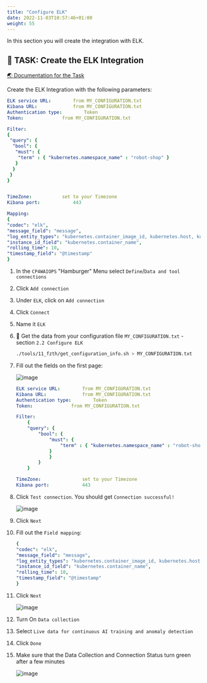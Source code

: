 ```yaml
---
title: "Configure ELK"
date: 2022-11-03T10:57:46+01:00
weight: 55
---
```





In this section you will create the integration with ELK.



## 🚀 TASK: Create the ELK Integration

<a href="https://www.ibm.com/docs/en/cloud-paks/cloud-pak-watson-aiops/3.5.0?topic=connections-elk" target="_blank" >🌏 Documentation for the Task</a>


Create the ELK Integration with the following parameters:


```yaml
ELK service URL: 		from MY_CONFIGURATION.txt
Kibana URL: 			from MY_CONFIGURATION.txt
Authentication type: 		Token
Token: 				from MY_CONFIGURATION.txt

Filter:
{
 "query": {
  "bool": {
   "must": {
    "term" : { "kubernetes.namespace_name" : "robot-shop" }
   }
  }
 }
}


TimeZone:			set to your Timezone	
Kibana port: 			443

Mapping:
{ 
"codec": "elk",
"message_field": "message",
"log_entity_types": "kubernetes.container_image_id, kubernetes.host, kubernetes.pod_name, kubernetes.namespace_name",
"instance_id_field": "kubernetes.container_name",
"rolling_time": 10,
"timestamp_field": "@timestamp"
}
```




<Accordion>
<AccordionItem title="💡 Need Help?">

1. In the `CP4WAIOPS` "Hamburger" Menu select `Define`/`Data and tool connections`
1. Click `Add connection`
1. Under `ELK`, click on `Add connection`
1. Click `Connect`
1. Name it `ELK`
1. 🔎 Get the data from your configuration file `MY_CONFIGURATION.txt` - section  `2.2 Configure ELK` 

    ```bash
    ./tools/11_fzth/get_configuration_info.sh > MY_CONFIGURATION.txt
    ```

1. Fill out the fields on the first page:

	![image](./../images/25_elk.png)

	```yaml
	ELK service URL: 		from MY_CONFIGURATION.txt
	Kibana URL: 			from MY_CONFIGURATION.txt
	Authentication type: 		Token
	Token: 				from MY_CONFIGURATION.txt

	Filter:
		{
		"query": {
			"bool": {
				"must": {
					"term" : { "kubernetes.namespace_name" : "robot-shop" }
				}
				}
			}
		}

	TimeZone:				set to your Timezone	
	Kibana port: 			443
	```

1. Click `Test connection`. You should get `Connection successful!`

	![image](./../images/26_elk.png)

1. Click `Next`

1. Fill out the `Field mapping`:

    ```yaml
	{ 
	"codec": "elk",
	"message_field": "message",
	"log_entity_types": "kubernetes.container_image_id, kubernetes.host, kubernetes.pod_name, kubernetes.namespace_name",
	"instance_id_field": "kubernetes.container_name",
	"rolling_time": 10,
	"timestamp_field": "@timestamp"
	}
    ```

1. Click `Next`

	![image](./../images/27_elk.png)

1. Turn On `Data collection`

1. Select `Live data for continuous AI training and anomaly detection`

1. Click `Done`

1. Make sure that the Data Collection and Connection Status turn green after a few minutes

	![image](./../images/28_elk.png)

</AccordionItem>
</Accordion>


